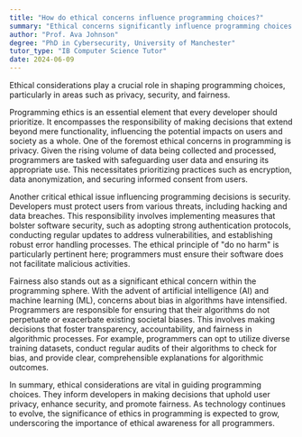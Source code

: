 ```yaml
---
title: "How do ethical concerns influence programming choices?"
summary: "Ethical concerns significantly influence programming choices by guiding decisions on privacy, security, and fairness."
author: "Prof. Ava Johnson"
degree: "PhD in Cybersecurity, University of Manchester"
tutor_type: "IB Computer Science Tutor"
date: 2024-06-09
---
```


Ethical considerations play a crucial role in shaping programming choices, particularly in areas such as privacy, security, and fairness.

Programming ethics is an essential element that every developer should prioritize. It encompasses the responsibility of making decisions that extend beyond mere functionality, influencing the potential impacts on users and society as a whole. One of the foremost ethical concerns in programming is privacy. Given the rising volume of data being collected and processed, programmers are tasked with safeguarding user data and ensuring its appropriate use. This necessitates prioritizing practices such as encryption, data anonymization, and securing informed consent from users.

Another critical ethical issue influencing programming decisions is security. Developers must protect users from various threats, including hacking and data breaches. This responsibility involves implementing measures that bolster software security, such as adopting strong authentication protocols, conducting regular updates to address vulnerabilities, and establishing robust error handling processes. The ethical principle of "do no harm" is particularly pertinent here; programmers must ensure their software does not facilitate malicious activities.

Fairness also stands out as a significant ethical concern within the programming sphere. With the advent of artificial intelligence (AI) and machine learning (ML), concerns about bias in algorithms have intensified. Programmers are responsible for ensuring that their algorithms do not perpetuate or exacerbate existing societal biases. This involves making decisions that foster transparency, accountability, and fairness in algorithmic processes. For example, programmers can opt to utilize diverse training datasets, conduct regular audits of their algorithms to check for bias, and provide clear, comprehensible explanations for algorithmic outcomes.

In summary, ethical considerations are vital in guiding programming choices. They inform developers in making decisions that uphold user privacy, enhance security, and promote fairness. As technology continues to evolve, the significance of ethics in programming is expected to grow, underscoring the importance of ethical awareness for all programmers.
    